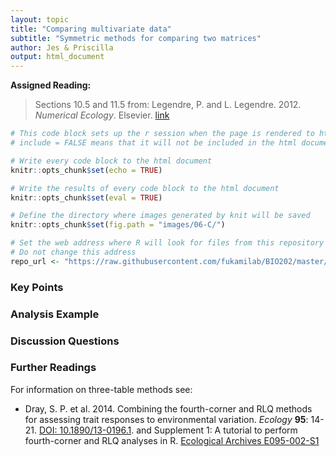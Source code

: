 ```yaml
---
layout: topic
title: "Comparing multivariate data"
subtitle: "Symmetric methods for comparing two matrices"
author: Jes & Priscilla
output: html_document
---
```


**Assigned Reading:**

> Sections 10.5 and 11.5 from: Legendre, P. and L. Legendre. 2012. *Numerical Ecology*. Elsevier. [link](http://www.sciencedirect.com/science/bookseries/01678892/24)



```r
# This code block sets up the r session when the page is rendered to html
# include = FALSE means that it will not be included in the html document

# Write every code block to the html document 
knitr::opts_chunk$set(echo = TRUE)

# Write the results of every code block to the html document 
knitr::opts_chunk$set(eval = TRUE)

# Define the directory where images generated by knit will be saved
knitr::opts_chunk$set(fig.path = "images/06-C/")

# Set the web address where R will look for files from this repository
# Do not change this address
repo_url <- "https://raw.githubusercontent.com/fukamilab/BIO202/master/"
```

### Key Points



### Analysis Example



### Discussion Questions




### Further Readings

For information on three-table methods see:

+ Dray, S. P. et al. 2014. Combining the fourth-corner and RLQ methods for assessing trait responses to environmental variation. *Ecology* **95**: 14-21. [DOI: 10.1890/13-0196.1](http://dx.doi.org/10.1890/13-0196.1). and Supplement 1: A tutorial to perform fourth-corner and RLQ analyses in R. [Ecological Archives E095-002-S1](http://esapubs.org/archive/ecol/E095/002/suppl-1.php)
